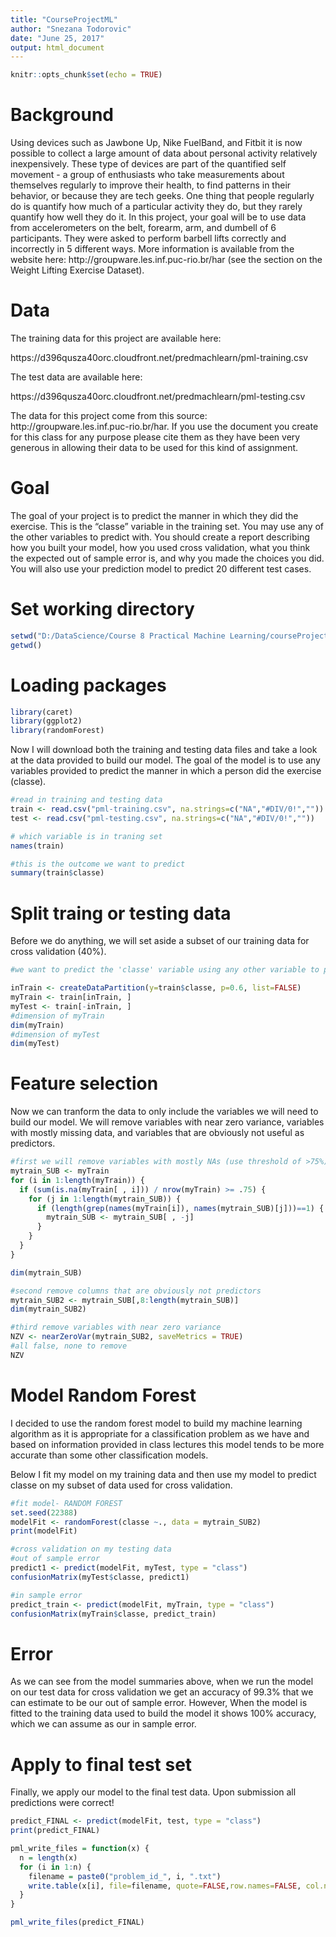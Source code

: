 ---
title: "CourseProjectML"
author: "Snezana Todorovic"
date: "June 25, 2017"
output: html_document
---

```{r setup, include=FALSE}
knitr::opts_chunk$set(echo = TRUE)
```
# Background

Using devices such as Jawbone Up, Nike FuelBand, and Fitbit it is now possible to collect a large amount of data about personal activity relatively inexpensively. These type of devices are part of the quantified self movement - a group of enthusiasts who take measurements about themselves regularly to improve their health, to find patterns in their behavior, or because they are tech geeks. One thing that people regularly do is quantify how much of a particular activity they do, but they rarely quantify how well they do it. In this project, your goal will be to use data from accelerometers on the belt, forearm, arm, and dumbell of 6 participants. They were asked to perform barbell lifts correctly and incorrectly in 5 different ways. More information is available from the website here: http://groupware.les.inf.puc-rio.br/har (see the section on the Weight Lifting Exercise Dataset).

# Data

The training data for this project are available here:

https://d396qusza40orc.cloudfront.net/predmachlearn/pml-training.csv

The test data are available here:

https://d396qusza40orc.cloudfront.net/predmachlearn/pml-testing.csv

The data for this project come from this source: http://groupware.les.inf.puc-rio.br/har. If you use the document you create for this class for any purpose please cite them as they have been very generous in allowing their data to be used for this kind of assignment.

# Goal

The goal of your project is to predict the manner in which they did the exercise. This is the "classe" variable in the training set. You may use any of the other variables to predict with. You should create a report describing how you built your model, how you used cross validation, what you think the expected out of sample error is, and why you made the choices you did. You will also use your prediction model to predict 20 different test cases.

# Set working directory
```{r, echo=TRUE}
setwd("D:/DataScience/Course 8 Practical Machine Learning/courseProjectML")
getwd()
```

# Loading packages
```{r}
library(caret)
library(ggplot2)
library(randomForest)
```

Now I will download both the training and testing data files and take a look at the data provided to build our model. The goal of the model is to use any variables provided to predict the manner in which a person did the exercise (classe).
```{r}
#read in training and testing data
train <- read.csv("pml-training.csv", na.strings=c("NA","#DIV/0!",""))
test <- read.csv("pml-testing.csv", na.strings=c("NA","#DIV/0!",""))

# which variable is in traning set
names(train)

#this is the outcome we want to predict
summary(train$classe)
```

# Split traing or testing data
Before we do anything, we will set aside a subset of our training data for cross validation (40%).
```{r}
#we want to predict the 'classe' variable using any other variable to predict with

inTrain <- createDataPartition(y=train$classe, p=0.6, list=FALSE)
myTrain <- train[inTrain, ]
myTest <- train[-inTrain, ]
#dimension of myTrain
dim(myTrain)
#dimension of myTest
dim(myTest)
```
# Feature selection

Now we can tranform the data to only include the variables we will need to build our model. We will remove variables with near zero variance, variables with mostly missing data, and variables that are obviously not useful as predictors.
```{r}
#first we will remove variables with mostly NAs (use threshold of >75%)
mytrain_SUB <- myTrain
for (i in 1:length(myTrain)) {
  if (sum(is.na(myTrain[ , i])) / nrow(myTrain) >= .75) {
    for (j in 1:length(mytrain_SUB)) {
      if (length(grep(names(myTrain[i]), names(mytrain_SUB)[j]))==1) {
        mytrain_SUB <- mytrain_SUB[ , -j]
      }
    }
  }
}

dim(mytrain_SUB)
```

```{r}
#second remove columns that are obviously not predictors
mytrain_SUB2 <- mytrain_SUB[,8:length(mytrain_SUB)]
dim(mytrain_SUB2)
```

```{r}
#third remove variables with near zero variance
NZV <- nearZeroVar(mytrain_SUB2, saveMetrics = TRUE)
#all false, none to remove 
NZV
```

# Model Random Forest
I decided to use the random forest model to build my machine learning algorithm as it is appropriate for a classification problem as we have and based on information provided in class lectures this model tends to be more accurate than some other classification models.

Below I fit my model on my training data and then use my model to predict classe on my subset of data used for cross validation.
```{r}
#fit model- RANDOM FOREST
set.seed(22388)
modelFit <- randomForest(classe ~., data = mytrain_SUB2)
print(modelFit)
```

```{r}
#cross validation on my testing data
#out of sample error
predict1 <- predict(modelFit, myTest, type = "class")
confusionMatrix(myTest$classe, predict1)
```
```{r}
#in sample error
predict_train <- predict(modelFit, myTrain, type = "class")
confusionMatrix(myTrain$classe, predict_train)
```

# Error

As we can see from the model summaries above, when we run the model on our test data for cross validation we get an accuracy of 99.3% that we can estimate to be our out of sample error. However, When the model is fitted to the training data used to build the model it shows 100% accuracy, which we can assume as our in sample error.

# Apply to final test set

Finally, we apply our model to the final test data. Upon submission all predictions were correct!
```{r}
predict_FINAL <- predict(modelFit, test, type = "class")
print(predict_FINAL)

pml_write_files = function(x) {
  n = length(x)
  for (i in 1:n) {
    filename = paste0("problem_id_", i, ".txt")
    write.table(x[i], file=filename, quote=FALSE,row.names=FALSE, col.names=FALSE)
  }
}

pml_write_files(predict_FINAL)
```

